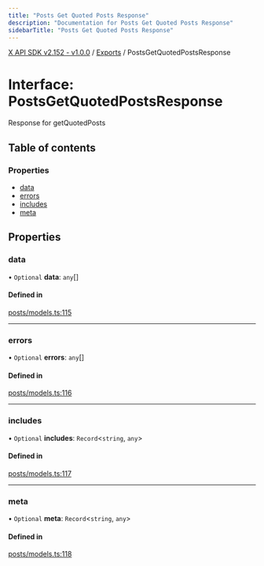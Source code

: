 ```yaml
---
title: "Posts Get Quoted Posts Response"
description: "Documentation for Posts Get Quoted Posts Response"
sidebarTitle: "Posts Get Quoted Posts Response"
---
```


[X API SDK v2.152 - v1.0.0](../README.md) / [Exports](../modules.md) / PostsGetQuotedPostsResponse

# Interface: PostsGetQuotedPostsResponse

Response for getQuotedPosts

## Table of contents

### Properties

- [data](PostsGetQuotedPostsResponse.md#data)
- [errors](PostsGetQuotedPostsResponse.md#errors)
- [includes](PostsGetQuotedPostsResponse.md#includes)
- [meta](PostsGetQuotedPostsResponse.md#meta)

## Properties

### data

• `Optional` **data**: `any`[]

#### Defined in

[posts/models.ts:115](https://github.com/xdevplatform/xdk/blob/ad4172ef5f68f089e0f077a190b271016dd35bf7/xdk/typescript/src/posts/models.ts#L115)

___

### errors

• `Optional` **errors**: `any`[]

#### Defined in

[posts/models.ts:116](https://github.com/xdevplatform/xdk/blob/ad4172ef5f68f089e0f077a190b271016dd35bf7/xdk/typescript/src/posts/models.ts#L116)

___

### includes

• `Optional` **includes**: `Record`\<`string`, `any`\>

#### Defined in

[posts/models.ts:117](https://github.com/xdevplatform/xdk/blob/ad4172ef5f68f089e0f077a190b271016dd35bf7/xdk/typescript/src/posts/models.ts#L117)

___

### meta

• `Optional` **meta**: `Record`\<`string`, `any`\>

#### Defined in

[posts/models.ts:118](https://github.com/xdevplatform/xdk/blob/ad4172ef5f68f089e0f077a190b271016dd35bf7/xdk/typescript/src/posts/models.ts#L118)
